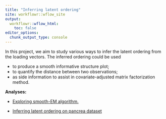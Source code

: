 ```yaml
---
title: "Inferring latent ordering"
site: workflowr::wflow_site
output:
  workflowr::wflow_html:
    toc: false
editor_options:
  chunk_output_type: console
---
```


In this project, we aim to study various ways to infer the latent ordering from the loading vectors.
The inferred ordering could be used

- to produce a smooth informative structure plot;
- to quantify the distance between two observations;
- as side information to assist in covariate-adjusted matrix factorization method.


**Analyses:**

+ [Exploring smooth-EM algorithm.](explore_smoothEM.html)

+ [Inferring latent ordering on pancrea dataset](explore_pancrea.html)






